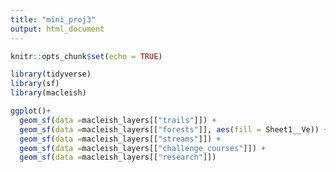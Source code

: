 ```yaml
---
title: "mini_proj3"
output: html_document
---
```


```r
knitr::opts_chunk$set(echo = TRUE)
```

```r
library(tidyverse)
library(sf)
library(macleish)

```


```r
ggplot()+
  geom_sf(data =macleish_layers[["trails"]]) +
  geom_sf(data =macleish_layers[["forests"]], aes(fill = Sheet1__Ve)) +
  geom_sf(data =macleish_layers[["streams"]]) + 
  geom_sf(data =macleish_layers[["challenge_courses"]]) + 
  geom_sf(data =macleish_layers[["research"]])
```

